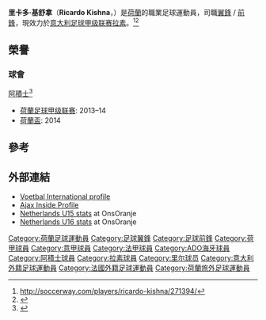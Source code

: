 {{Infobox football biography
| name                = 里卡多·基舒拿
| image               = Ricardo-kishna-1404051179.jpg
| image_size          = 200px
| caption             =
| fullname            = Ricardo Kishna
| birth_date          = {{birth date and age|1995|1|4|df=y}}
| birth_place         = [[荷蘭|荷蘭]][[海牙|海牙]]
| height              = {{height|m=1.87}}<ref>[http://www.ajax.nl/Ajax-1/Selectie/2014-2015/Spelers-4/Spelerstatistieken.htm?dbid=15559&typeofpage=55719 Ricardo Kishna Profile on Ajax website] {{webarchive|url=https://web.archive.org/web/20150430223834/http://www.ajax.nl/Ajax-1/Selectie/2014-2015/Spelers-4/Spelerstatistieken.htm?dbid=15559&typeofpage=55719 |date=2015-04-30 }}</ref>
| position            = [[翼鋒|翼鋒]] / [[前鋒|前鋒]]
| currentclub         = [[拉素體育會|拉素]]
| clubnumber          =
| youthyears1         = 2001-2010
| youthclubs1         = [[ADO海牙|ADO海牙]]
| youthyears2         = 2010-2014
| youthclubs2         = [[阿積士青年隊|阿積士青年隊]]
| years1              = 2014–2015
| clubs1              = [[阿積士足球會|阿積士]]
| caps1               = 34
| goals1              = 6
| years2              = 2014–2015
| clubs2              = → [[阿積士青年隊|阿積士青年隊]]
| caps2               = 9
| goals2              = 3
| years3              = 2015–
| clubs3              = [[拉素體育會|拉素]]
| caps3               = 0
| goals3              = 0
| nationalyears1 = 2009–2010| nationalteam1   = [[荷蘭15歲以下國家足球隊|荷蘭15歲以下國家足球隊]] | nationalcaps1   = 5  | nationalgoals1   = 0
| nationalyears2 = 2010     | nationalteam2   = [[荷蘭16歲以下國家足球隊|荷蘭16歲以下國家足球隊]] | nationalcaps2   = 3  | nationalgoals2   = 1
| nationalyears3 = 2014–    | nationalteam3   = [[荷蘭21歲以下國家足球隊|荷蘭21歲以下國家足球隊]] | nationalcaps3 = 2 | nationalgoals3 = 0
| pcupdate       = 19 May 2015 (UTC)
| ntupdate       = 20:35, 1 April 2015 (UTC)
}}

'''里卡多·基舒拿'''（'''Ricardo Kishna'''，{{bd|1995年|1月4日}}）是[[荷蘭|荷蘭]]的職業足球運動員，司職[[翼鋒|翼鋒]] / [[前鋒|前鋒]]，現效力於[[意大利足球甲级联赛|意大利足球甲级联赛]][[拉素體育會|拉素]]。<ref>http://soccerway.com/players/ricardo-kishna/271394/</ref><ref>{{Cite web|url=http://www.ajaxshowtime.com/bijzaken-en-geruchten/77298/kishna-opgeroepen-voor-oranje-o19.html |title=Kishna bij Oranje o19 |publisher=Ajax Showtime|accessdate=26 February 2014}}</ref>

==榮譽==
===球會===
;[[阿積士足球會|阿積士]]<ref name = "honours">{{cite web |url=http://nl.soccerway.com/players/ricardo-kishna/271394/|title=Ricardo Kishna - Career Honours |publisher=Soccerway}}</ref>
* [[荷蘭足球甲级联赛|荷蘭足球甲级联赛]]: 2013–14
* [[荷蘭盃|荷蘭盃]]: 2014

==參考==
{{Reflist}}

==外部連結==
* [http://www.vi.nl/spelers/carriere/ricardo-kishna.htm Voetbal International profile] {{nl icon}}
*[http://www.ajaxinside.nl/spelers/profiel/202 Ajax Inside Profile]
*[https://web.archive.org/web/20150924122026/http://www.onsoranje.nl/team-statistieken/teams/speler/24/50a3c21a-0504c270-747637 Netherlands U15 stats] at OnsOranje
*[https://web.archive.org/web/20150924121412/http://www.onsoranje.nl/team-statistieken/teams/speler/23/50a3c21a-0504c270-747637 Netherlands U16 stats] at OnsOranje

<!--{{拉素球員名單}}-->

{{DEFAULTSORT:Kishna, Ricardo}}
[[Category:荷蘭足球運動員|Category:荷蘭足球運動員]]
[[Category:足球翼鋒|Category:足球翼鋒]]
[[Category:足球前鋒|Category:足球前鋒]]
[[Category:荷甲球員|Category:荷甲球員]]
[[Category:意甲球員|Category:意甲球員]]
[[Category:法甲球員|Category:法甲球員]]
[[Category:ADO海牙球員|Category:ADO海牙球員]]
[[Category:阿積士球員|Category:阿積士球員]]
[[Category:拉素球員|Category:拉素球員]]
[[Category:里尔球员|Category:里尔球员]]
[[Category:意大利外籍足球運動員|Category:意大利外籍足球運動員]]
[[Category:法國外籍足球運動員|Category:法國外籍足球運動員]]
[[Category:荷蘭旅外足球運動員|Category:荷蘭旅外足球運動員]]